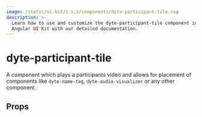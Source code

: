 ```yaml
---
image: /static/ui-kit/1.x.x/components/dyte-participant-tile.svg
description: >-
  Learn how to use and customize the dyte-participant-tile component in ProductDB's
  Angular UI Kit with our detailed documentation.
---
```


# dyte-participant-tile

A component which plays a participants video and allows for placement
of components like `dyte-name-tag`, `dyte-audio-visualizer` or any other component.

## Props

<PropsTable of="dyte-participant-tile" />

<head>
  <title>Angular UI Kit dyte-participant-tile</title>
</head>
